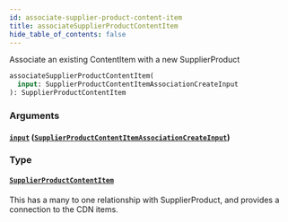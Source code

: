 ```yaml
---
id: associate-supplier-product-content-item
title: associateSupplierProductContentItem
hide_table_of_contents: false
---
```



Associate an existing ContentItem with a new SupplierProduct

```graphql
associateSupplierProductContentItem(
  input: SupplierProductContentItemAssociationCreateInput
): SupplierProductContentItem
```


### Arguments

#### [`input`](#) ([`SupplierProductContentItemAssociationCreateInput`](/supply/api/graphql-admin/reference/inputs/supplier-product-content-item-association-create-input))




### Type

#### [`SupplierProductContentItem`](/supply/api/graphql-admin/reference/objects/supplier-product-content-item)

This has a many to one relationship with SupplierProduct, and provides a connection to the CDN items.




